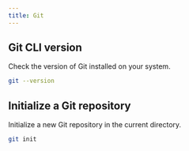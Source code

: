 ```yaml
---
title: Git
---
```


## Git CLI version

Check the version of Git installed on your system.

```sh
git --version
```

## Initialize a Git repository

Initialize a new Git repository in the current directory.

```sh
git init
```

